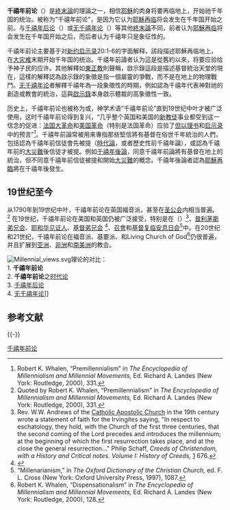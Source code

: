 {{Expand language|1=en|time=2021-12-01T14:30:56+00:00}}
{{Pathnav|基督教|基督教神学|基督教末世论|千禧年主义}}
{{基督教末世论}}

'''千禧年前论'''（{{lang-en|Premillennialism}}）是[[基督教末世论|終末論]]的理論之一，相信[[耶穌|耶穌]]的肉身将要再临地上，开始祂千年国的统治。被称为"千禧年前论"，是因为它认为[[耶穌再临|耶穌再临]]将会发生在千年国开始之前。与[[千禧年后论|千禧年后论]]（{{lang|en|postmillennialism}}）或[[无千禧年论|无千禧年论]]（{{lang|en|amillennialism}}）等其他[[基督教末世论|終末論]]不同，前者认为[[耶穌再临|耶穌再临]]将会发生在千年国开始之后，而后者认为千禧年只是象征性的。

千禧年前论主要基于对[[新约|新约]][[启示录|启示录]]20:1-6的字面解释，該段描述耶穌再临地上，在[[大灾难|大灾难]]末期开始千年国的统治。千禧年前論者认为這是從舊約以來，将要应验给予神子民的应许。其他解釋如[[東正教|東正教]]則聲稱，啟示錄這段是描述基督統治天堂的現在，這樣的解釋認為啟示錄的象徵是指一個屬靈的爭戰，而不是在地上的物理戰鬥。[[无千禧年论|无千禧年论]]者解釋千禧年為一段象徵性的時期，例如認為千禧年代表神對祂的創造或教會的統治，這與[[啟示錄|啟示錄]]本身啟示體裁的高象徵性一致。

历史上，千禧年前论也被称为{{lang|en|chiliasm}}或{{lang|en|millenarianism}}，神学术语“千禧年前论”直到19世纪中叶才被广泛使用，这时千禧年前论得到复兴，“几乎整个英国和美国的[[新教徒|新教徒]]事业都受到这一信念的促进：[[法国大革命|法国大革命]]和[[美国革命|美国革命]]（特别是法国革命）应验了[[但以理书|但以理书]]和[[启示录|启示录]]中的预言”<ref>Robert K. Whalen, “Premillennialism” in ''The Encyclopedia of Millennialism and Millennial Movements,'' Ed. Richard A. Landes (New York: Routledge, 2000), 331. </ref>。千禧年前論常被用來專指那些堅信將有基督在俗世千年統治的人們，包括認為千禧年前信徒會先被提（[[時代論|時代論]]，或者歷史性前千禧年論），或認為千禧年前的[[大災難|大災難]]後信徒才被提。例如[[千禧年後論|千禧年後論]]，同意千禧年前論將有基督在地上的統治，但不同意千禧年前信徒被提和開始[[大災難|大災難]]的概念。千禧年後論者認為[[耶穌再臨|耶穌再臨]]將在千禧年後發生。

==19世纪至今==
从1790年到19世纪中叶，千禧年前论在英国福音派，甚至在[[圣公会|圣公会]]内相当普遍。<!-- [[Thomas_Babington_Macaulay|Thomas Macauly]] observed this and wrote “Many Christians believe that the Messiah will shortly establish a kingdom on the earth, and visibly reign over all its inhabitants.” --><ref>Quoted by Robert K. Whalen, “Premillennialism” in ''The Encyclopedia of Millennialism and Millennial Movements,'' Ed. Richard A. Landes (New York: Routledge, 2000), 331.</ref>
在19世纪，千禧年前论在美国和英国仍被广泛接受，特别是在{{tsl|en|Catholic Apostolic Church|欧文派}}（{{lang|en|Irvingites}}）<ref>Rev. W.W. Andrews of the [[Catholic_Apostolic_Church|Catholic Apostolic Church]] in the 19th century wrote a statement of faith for the Irvingites saying, "In respect to eschatology, they hold, with the Church of the first three centuries, that the second coming of the Lord precedes and introduces the millennium; at the beginning of which the first resurrection takes place, and at the close the general resurrection..." Philip Schaff, ''Creeds of Christendom, with a History and Critical notes. Volume I: History of Creeds,'' [http://www.ccel.org/ccel/schaff/creeds1.html] {{Wayback|url=http://www.ccel.org/ccel/schaff/creeds1.html |date=20090303093605 }} 676.</ref>、[[普利茅斯弟兄会|普利茅斯弟兄会]]、[[耶和华见证人|耶和华见证人]]、[[基督弟兄会|基督弟兄会]] <ref>{{Cite web |url=http://www.biblebasicsonline.com/english/Study05TheKingdomofGod/0505TheMillinnium.html |title=Bible Basics Study 5.5 - The Millennium<!-- Bot generated title --> |accessdate=2009-07-09 |archive-date=2009-04-03 |archive-url=https://web.archive.org/web/20090403021126/http://www.biblebasicsonline.com/english/Study05TheKingdomofGod/0505TheMillinnium.html |dead-url=no }}</ref>、[[召會|召會]]和[[基督复临安息日会|基督复临安息日会]]<ref>“Millenarianism,” in ''The Oxford Dictionary of the Christian Church,'' ed. F. L. Cross (New York: Oxford University Press, 1997), 1087.</ref>中。在20世纪和21世纪，千禧年前论在福音派、基要派、和Living Church of God<ref>Robert K. Whalen, “Dispensationalism” in ''The Encyclopedia of Millennialism and Millennial Movements,'' Ed. Richard A. Landes (New York: Routledge, 2000), 128.</ref>仍很普遍，并且扩展到[[亚洲|亚洲]]、[[非洲|非洲]]和[[南美洲|南美洲]]的教会。 

[[File:Millennial_views.svg|thumb]]理论的对比：<br>1. '''千禧年前论'''<br>2. '''千禧年前论'''之[[时代论|时代论]]<br>3. [[千禧年后论|千禧年后论]]<br>4. [[无千禧年论|无千禧年论]]]]

==参考文献==
{{Reflist}}

{{-}}
{{基督教神学}}

[[Category:千禧年前论|]]
